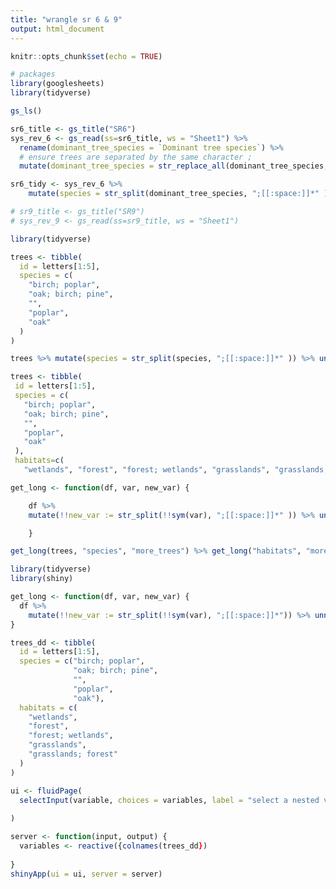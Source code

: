 ```yaml
---
title: "wrangle sr 6 & 9"
output: html_document
---
```


```r
knitr::opts_chunk$set(echo = TRUE)
```

```r
# packages
library(googlesheets)
library(tidyverse)

```



```r
gs_ls()

sr6_title <- gs_title("SR6")
sys_rev_6 <- gs_read(ss=sr6_title, ws = "Sheet1") %>% 
  rename(dominant_tree_species = `Dominant tree species`) %>% 
  # ensure trees are separated by the same character ;
  mutate(dominant_tree_species = str_replace_all(dominant_tree_species, ",", ";")) 

sr6_tidy <- sys_rev_6 %>% 
    mutate(species = str_split(dominant_tree_species, ";[[:space:]]*" )) %>% unnest()


```


```r


# sr9_title <- gs_title("SR9")
# sys_rev_9 <- gs_read(ss=sr9_title, ws = "Sheet1")

```


```r
library(tidyverse)

trees <- tibble(
  id = letters[1:5],
  species = c(
    "birch; poplar",
    "oak; birch; pine",
    "",
    "poplar",
    "oak"
  )
)

trees %>% mutate(species = str_split(species, ";[[:space:]]*" )) %>% unnest()
```

```r
trees <- tibble(
 id = letters[1:5],
 species = c(
   "birch; poplar",
   "oak; birch; pine",
   "",
   "poplar",
   "oak"
 ),
 habitats=c(
   "wetlands", "forest", "forest; wetlands", "grasslands", "grasslands; forest"))
```


```r

get_long <- function(df, var, new_var) {

    df %>% 
    mutate(!!new_var := str_split(!!sym(var), ";[[:space:]]*" )) %>% unnest()

    }

```

```r

get_long(trees, "species", "more_trees") %>% get_long("habitats", "more_habitats")
```

```r
library(tidyverse)
library(shiny)

get_long <- function(df, var, new_var) {
  df %>%
    mutate(!!new_var := str_split(!!sym(var), ";[[:space:]]*")) %>% unnest()
}

trees_dd <- tibble(
  id = letters[1:5],
  species = c("birch; poplar",
              "oak; birch; pine",
              "",
              "poplar",
              "oak"),
  habitats = c(
    "wetlands",
    "forest",
    "forest; wetlands",
    "grasslands",
    "grasslands; forest"
  )
)

ui <- fluidPage(
  selectInput(variable, choices = variables, label = "select a nested variable")
  
)

server <- function(input, output) {
  variables <- reactive({colnames(trees_dd})
 
}
shinyApp(ui = ui, server = server)



```

